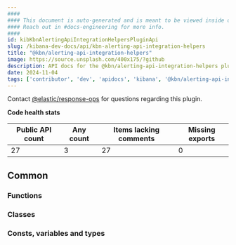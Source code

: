 ```yaml
---
####
#### This document is auto-generated and is meant to be viewed inside our experimental, new docs system.
#### Reach out in #docs-engineering for more info.
####
id: kibKbnAlertingApiIntegrationHelpersPluginApi
slug: /kibana-dev-docs/api/kbn-alerting-api-integration-helpers
title: "@kbn/alerting-api-integration-helpers"
image: https://source.unsplash.com/400x175/?github
description: API docs for the @kbn/alerting-api-integration-helpers plugin
date: 2024-11-04
tags: ['contributor', 'dev', 'apidocs', 'kibana', '@kbn/alerting-api-integration-helpers']
---
```




Contact [@elastic/response-ops](https://github.com/orgs/elastic/teams/response-ops) for questions regarding this plugin.

**Code health stats**

| Public API count  | Any count | Items lacking comments | Missing exports |
|-------------------|-----------|------------------------|-----------------|
| 27 | 3 | 27 | 0 |

## Common

### Functions
<DocDefinitionList data={kbnAlertingApiIntegrationHelpersObj.common.functions}/>

### Classes
<DocDefinitionList data={kbnAlertingApiIntegrationHelpersObj.common.classes}/>

### Consts, variables and types
<DocDefinitionList data={kbnAlertingApiIntegrationHelpersObj.common.misc}/>

